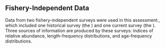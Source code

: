 ## Fishery-Independent Data

Data from two fishery-independent surveys were used in this assessment., which included one historical survey (the \gls{s-tri}) and one current survey (the \gls{s-wcgbt}). Three sources of information are produced by these surveys: indices of relative abundance, length-frequency distributions, and age-frequency distributions.